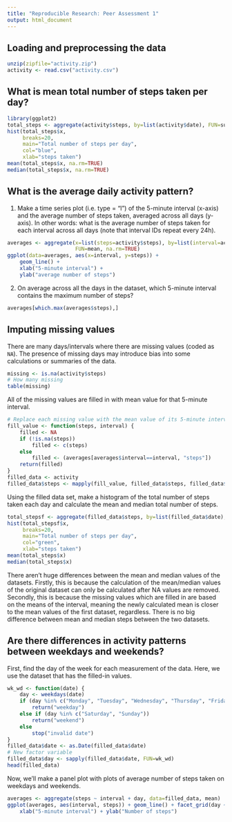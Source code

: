 ```yaml
---
title: "Reproducible Research: Peer Assessment 1"
output: html_document
---
```


## Loading and preprocessing the data
```r
unzip(zipfile="activity.zip")
activity <- read.csv("activity.csv")
```

## What is mean total number of steps taken per day?
```r
library(ggplot2)
total_steps <- aggregate(activity$steps, by=list(activity$date), FUN=sum, na.rm=FALSE)
hist(total_steps$x, 
     breaks=20,
     main="Total number of steps per day", 
     col="blue", 
     xlab="steps taken")
mean(total_steps$x, na.rm=TRUE)
median(total_steps$x, na.rm=TRUE)
```

## What is the average daily activity pattern?
1. Make a time series plot (i.e. type = "l") of the 5-minute interval (x-axis) and the average number of steps taken, averaged across all days (y-axis). In other words: what is the average number of steps taken for each interval across all days (note that interval IDs repeat every 24h).

```r
averages <- aggregate(x=list(steps=activity$steps), by=list(interval=activity$interval),
                      FUN=mean, na.rm=TRUE)
ggplot(data=averages, aes(x=interval, y=steps)) +
    geom_line() +
    xlab("5-minute interval") +
    ylab("average number of steps")
```

2. On average across all the days in the dataset, which 5-minute interval contains
the maximum number of steps?
```r
averages[which.max(averages$steps),]
```

## Imputing missing values

There are many days/intervals where there are missing values (coded as `NA`). The presence of missing days may introduce bias into some calculations or summaries of the data.

```r
missing <- is.na(activity$steps)
# How many missing
table(missing)
```

All of the missing values are filled in with mean value for that 5-minute
interval.

```r
# Replace each missing value with the mean value of its 5-minute interval
fill_value <- function(steps, interval) {
    filled <- NA
    if (!is.na(steps))
        filled <- c(steps)
    else
        filled <- (averages[averages$interval==interval, "steps"])
    return(filled)
}
filled_data <- activity
filled_data$steps <- mapply(fill_value, filled_data$steps, filled_data$interval)
```

Using the filled data set, make a histogram of the total number of steps taken each day and calculate the mean and median total number of steps.

```r
total_stepsf <- aggregate(filled_data$steps, by=list(filled_data$date), FUN=sum)
hist(total_stepsf$x, 
     breaks=20,
     main="Total number of steps per day", 
     col="green", 
     xlab="steps taken")
mean(total_steps$x)
median(total_steps$x)
```

There aren't huge differences between the mean and median values of the datasets. Firstly, this is because the calculation of the mean/median values of the original dataset can only be calculated after NA values are removed. Secondly, this is because the missing values which are filled in are based on the means of the interval, meaning the newly calculated mean is closer to the mean values of the first dataset, regardless. There is no big difference between mean and median steps between the two datasets.

## Are there differences in activity patterns between weekdays and weekends?
First, find the day of the week for each measurement of the data. Here, 
we use the dataset that has the filled-in values.

```r
wk_wd <- function(date) {
    day <- weekdays(date)
    if (day %in% c("Monday", "Tuesday", "Wednesday", "Thursday", "Friday"))
        return("weekday")
    else if (day %in% c("Saturday", "Sunday"))
        return("weekend")
    else
        stop("invalid date")
}
filled_data$date <- as.Date(filled_data$date)
# New factor variable
filled_data$day <- sapply(filled_data$date, FUN=wk_wd)
head(filled_data)
```

Now, we'll make a panel plot with plots of average number of steps taken
on weekdays and weekends.
```r
averages <- aggregate(steps ~ interval + day, data=filled_data, mean)
ggplot(averages, aes(interval, steps)) + geom_line() + facet_grid(day ~ .) +
    xlab("5-minute interval") + ylab("Number of steps")
```